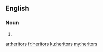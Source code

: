 ==English==

===Noun===
{{head|en}}

# {{plural of|heritor}}

[[ar:heritors]]
[[fr:heritors]]
[[ku:heritors]]
[[my:heritors]]